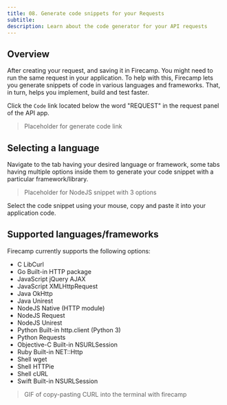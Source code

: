 ```yaml
---
title: 08. Generate code snippets for your Requests
subtitle:
description: Learn about the code generator for your API requests
---
```


## Overview

After creating your request, and saving it in Firecamp. You might need to run the same request in your application. To help with this, Firecamp lets you generate snippets of code in various languages and frameworks. That, in turn, helps you implement, build and test faster.

Click the `Code` link located below the word "REQUEST" in the request panel of the API app.

> Placeholder for generate code link

## Selecting a language
Navigate to the tab having your desired language or framework, some tabs having multiple options inside them to generate your code snippet with a particular framework/library.

> Placeholder for NodeJS snippet with 3 options

Select the code snippet using your mouse, copy and paste it into your application code.

## Supported languages/frameworks
Firecamp currently supports the following options:

- C LibCurl
- Go Built-in HTTP package
- JavaScript jQuery AJAX
- JavaScript XMLHttpRequest
- Java OkHttp
- Java Unirest
- NodeJS Native (HTTP module)
- NodeJS Request
- NodeJS Unirest
- Python Built-in http.client (Python 3)
- Python Requests
- Objective-C Built-in NSURLSession
- Ruby Built-in NET::Http
- Shell wget
- Shell HTTPie
- Shell cURL
- Swift Built-in NSURLSession

> GIF of copy-pasting CURL into the terminal with firecamp
